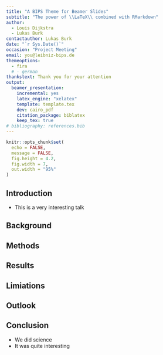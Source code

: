 ```yaml
---
title: "A BIPS Theme for Beamer Slides"
subtitle: "The power of \\LaTeX\\ combined with RMarkdown"
author: 
  - Louis Dijkstra
  - Lukas Burk
contactauthor: Lukas Burk
date: "`r Sys.Date()`"
occasion: "Project Meeting"
email: you@leibniz-bips.de
themeoptions: 
  - fira
  # - german
thankstext: Thank you for your attention
output: 
  beamer_presentation: 
    incremental: yes
    latex_engine: "xelatex"
    template: template.tex
    dev: cairo_pdf
    citation_package: biblatex
    keep_tex: true
# bibliography: references.bib
---
```


```r
knitr::opts_chunk$set(
  echo = FALSE, 
  message = FALSE,
  fig.height = 4.2,
  fig.width = 7,
  out.width = "95%"
)
```

## Introduction

- This is a very interesting talk

## Background

## Methods

## Results

## Limiations

## Outlook

## Conclusion

- We did science
- It was quite interesting
